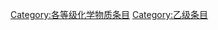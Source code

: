 {{Articles by Quality|topic=化学物质|project=化学物质|format=TOC}}

{{catmore1|[[Wikipedia:化学物质專題|Wikipedia:化学物质專題]]}}

[[Category:各等级化学物质条目|Category:各等级化学物质条目]]
[[Category:乙级条目|Category:乙级条目]]